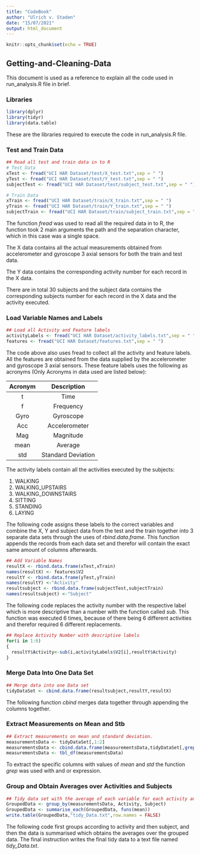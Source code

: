 ```yaml
---
title: "CodeBook"
author: "Ulrich v. Staden"
date: "15/07/2021"
output: html_document
---
```


```r
knitr::opts_chunk$set(echo = TRUE)
```

## Getting-and-Cleaning-Data
This document is used as a reference to explain all the code used in run_analysis.R file in brief.

### Libraries

```r
library(dplyr)
library(tidyr)
library(data.table)
```
These are the libraries required to execute the code in run_analysis.R file.

### Test and Train Data

```r
## Read all test and train data in to R
# Test Data
xTest <- fread("UCI HAR Dataset/test/X_test.txt",sep = " ")
yTest <- fread("UCI HAR Dataset/test/Y_test.txt",sep = " ")
subjectTest <- fread("UCI HAR Dataset/test/subject_test.txt",sep = " ")

# Train Data
xTrain <- fread("UCI HAR Dataset/train/X_train.txt",sep = " ")
yTrain <- fread("UCI HAR Dataset/train/Y_train.txt",sep = " ")
subjectTrain <- fread("UCI HAR Dataset/train/subject_train.txt",sep = " ")
```

The function *fread* was used to read all the required data in to R, the function took 2 main arguments the path and the separation character, which in this case was a single space.

The X data contains all the actual measurements obtained from accelerometer and gyroscope 3 axial sensors for both the train and test data.

The Y data contains the corresponding activity number for each record in the X data.

There are in total 30 subjects and the subject data contains the corresponding subjects number for each record in the X data and the activity executed.

### Load Variable Names and Labels

```r
## Load all Activity and Feature labels
activityLabels <- fread("UCI HAR Dataset/activity_labels.txt",sep = " ")
features <- fread("UCI HAR Dataset/features.txt",sep = " ")
```

The code above also uses fread to collect all the activity and feature labels. All the features are obtained from the data supplied by the accelerometer and gyroscope 3 axial sensors. These feature labels uses the following as acronyms (Only Acronyms in data used are listed below):

| Acronym |     Description    |
|:-------:|:------------------:|
|    t    |        Time        |
|    f    |      Frequency     |
|   Gyro  |      Gyroscope     |
|   Acc   |    Accelerometer   |
|   Mag   |      Magnitude     |
| mean    | Average            |
| std     | Standard Deviation |


The activity labels contain all the activities executed by the subjects:

1. WALKING
2. WALKING_UPSTAIRS
3. WALKING_DOWNSTAIRS
4. SITTING
5. STANDING
6. LAYING


The following code assigns these labels to the correct variables and combine the X, Y and subject data from the test and the train together into 3 separate data sets through the uses of *rbind.data.frame*. This function appends the records from each data set and therefor will contain the exact same amount of columns afterwards.

```r
## Add Variable Names
resultX <- rbind.data.frame(xTest,xTrain)
names(resultX) <- features$V2
resultY <- rbind.data.frame(yTest,yTrain)
names(resultY) <-"Activity"
resultsubject <- rbind.data.frame(subjectTest,subjectTrain)
names(resultsubject) <-"Subject"
```

The following code replaces the activity number with the respective label which is more descriptive than a number with the function called *sub*. This function was executed 6 times, because of there being 6 different activities and therefor required 6 different replacements. 
```r
## Replace Activity Number with descriptive labels
for(i in 1:6)
{
  resultY$Activity<-sub(i,activityLabels$V2[i],resultY$Activity)
}
```

### Merge Data Into One Data Set
```r
## Merge data into one Data set
tidyDataSet <- cbind.data.frame(resultsubject,resultY,resultX)
```
The following function *cbind* merges data together through appending the columns together.

### Extract Measurements on Mean and Stb

```r
## Extract measurements on mean and standard deviation.
measurementsData <- tidyDataSet[,1:2]
measurementsData <- cbind.data.frame(measurementsData,tidyDataSet[,grep("mean()|std()",names(tidyDataSet))])
measurementsData <- tbl_df(measurementsData)
```
To extract the specific columns with values of *mean* and *std* the function *grep* was used with and or expression.

### Group and Obtain Averages over Activities and Subjects

```r
## Tidy data set with the average of each variable for each activity and each subject
GroupedData <- group_by(measurementsData, Activity, Subject)
GroupedData <- summarise_each(GroupedData, funs(mean))
write.table(GroupedData,"tidy_Data.txt",row.names = FALSE)
```
The following code first groups according to activity and then subject, and then the data is summarised which obtains the averages over the grouped data. The final instruction writes the final tidy data to a text file named *tidy_Data.txt*.

